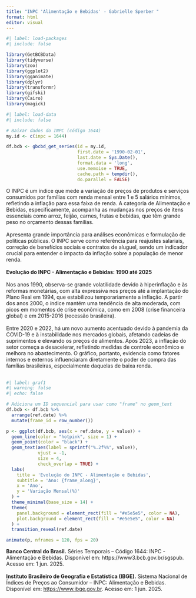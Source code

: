 ---
title: "INPC 'Alimentação e Bebidas' - Gabrielle Sperber "
format: html
editor: visual
---

```{r}
#| label: load-packages
#| include: false

library(GetBCBData)
library(tidyverse)
library(zoo)
library(ggplot2)
library(gganimate)
library(dplyr)
library(transformr)
library(gifski)
library(Cairo)
library(magick)
```

```{r}
#| label: load-data
#| include: false

# Baixar dados do INPC (código 1644)
my.id <- c(inpc = 1644)

df.bcb <- gbcbd_get_series(id = my.id,
                           first.date = '1990-02-01',
                           last.date = Sys.Date(),
                           format.data = 'long',
                           use.memoise = TRUE,
                           cache.path = tempdir(),
                           do.parallel = FALSE)
```

O INPC é um índice que mede a variação de preços de produtos e serviços consumidos por famílias com renda mensal entre 1 e 5 salários mínimos, refletindo a inflação para essa faixa de renda. A categoria de Alimentação e Bebidas, especificamente, acompanha as mudanças nos preços de itens essenciais como arroz, feijão, carnes, frutas e bebidas, que têm grande peso no orçamento dessas famílias. \
\
Apresenta grande importância para análises econômicas e formulação de políticas públicas. O INPC serve como referência para reajustes salariais, correção de benefícios sociais e contratos de aluguel, sendo um indicador crucial para entender o impacto da inflação sobre a população de menor renda.\
\
**Evolução do INPC - Alimentação e Bebidas: 1990 até 2025\
\
**Nos anos 1990, observa-se grande volatilidade devido à hiperinflação e às reformas monetárias, com alta expressiva nos preços até a implantação do Plano Real em 1994, que estabilizou temporariamente a inflação. A partir dos anos 2000, o índice mantém uma tendência de alta moderada, com picos em momentos de crise econômica, como em 2008 (crise financeira global) e em 2015-2016 (recessão brasileira). \
\
Entre 2020 e 2022, há um novo aumento acentuado devido à pandemia da COVID-19 e à instabilidade nos mercados globais, afetando cadeias de suprimentos e elevando os preços de alimentos. Após 2023, a inflação do setor começa a desacelerar, refletindo medidas de controle econômico e melhora no abastecimento. O gráfico, portanto, evidencia como fatores internos e externos influenciaram diretamente o poder de compra das famílias brasileiras, especialmente daquelas de baixa renda.\
\

```{r}
#| label: graf1
#| warning: false
#| echo: false

# Adiciona um ID sequencial para usar como "frame" no geom_text
df.bcb <- df.bcb %>%
  arrange(ref.date) %>%
  mutate(frame_id = row_number())

p <- ggplot(df.bcb, aes(x = ref.date, y = value)) +
  geom_line(color = "hotpink", size = 1) +
  geom_point(color = "black") +
  geom_text(aes(label = sprintf("%.2f%%", value)), 
            vjust = -1, 
            size = 4,
            check_overlap = TRUE) +
  labs(
    title = 'Evolução do INPC - Alimentação e Bebidas',
    subtitle = 'Ano: {frame_along}',
    x = 'Ano',
    y = 'Variação Mensal(%)'
  ) +
  theme_minimal(base_size = 14) +
  theme(
    panel.background = element_rect(fill = "#e5e5e5", color = NA),
    plot.background = element_rect(fill = "#e5e5e5", color = NA)
  ) +
  transition_reveal(ref.date)

animate(p, nframes = 120, fps = 20)

```

**Banco Central do Brasil.** Séries Temporais – Código 1644: INPC - Alimentação e Bebidas. Disponível em: https://www3.bcb.gov.br/sgspub. Acesso em: 1 jun. 2025.\
\
**Instituto Brasileiro de Geografia e Estatística (IBGE).** Sistema Nacional de Índices de Preços ao Consumidor – INPC: Alimentação e Bebidas. Disponível em: <https://www.ibge.gov.br>. Acesso em: 1 jun. 2025.
